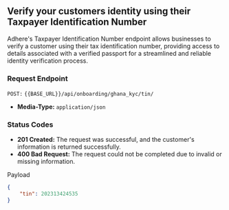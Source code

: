 ## Verify your customers identity using their Taxpayer Identification Number

Adhere's Taxpayer Identification Number endpoint allows businesses to verify a customer using their tax identification number, providing access to details associated with a verified passport for a streamlined and reliable identity verification process.

### Request Endpoint

`POST:` `{{BASE_URL}}/api/onboarding/ghana_kyc/tin/`

- **Media-Type:** `application/json`

### Status Codes
- **201 Created:** The request was successful, and the customer's information is returned successfully.
- **400 Bad Request:** The request could not be completed due to invalid or missing information.


Payload
```json
{
    "tin": 202313424535
}
```
